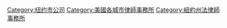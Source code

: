 [[Category:纽约市公司|Category:纽约市公司]]
[[Category:美國各城市律師事務所|Category:美國各城市律師事務所]]
[[Category:紐約州法律師事務所|Category:紐約州法律師事務所]]